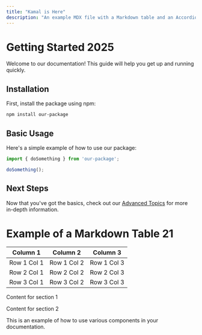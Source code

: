 ```yaml
---
title: "Kamal is Here"
description: "An example MDX file with a Markdown table and an Accordion component."
---
```



# Getting Started 2025



Welcome to our documentation! This guide will help you get up and running quickly.

## Installation

First, install the package using npm:

```bash
npm install our-package
```

## Basic Usage

Here's a simple example of how to use our package:

```javascript
import { doSomething } from 'our-package';

doSomething();
```

## Next Steps

Now that you've got the basics, check out our [Advanced Topics](/docs/advanced-topics) for more in-depth information.


# Example of a Markdown Table 21

| Column 1   | Column 2   | Column 3   |
|------------|------------|------------|
| Row 1 Col 1| Row 1 Col 2| Row 1 Col 3|
| Row 2 Col 1| Row 2 Col 2| Row 2 Col 3|
| Row 3 Col 1| Row 3 Col 2| Row 3 Col 3|

<AccordionGroup>
  <Accordion title="Section 1">
    <p>Content for section 1</p>
  </Accordion>
  <Accordion title="Section 2">
    <p>Content for section 2</p>
  </Accordion>
</AccordionGroup>

<CalloutBox type="info" title="Important Note">
        This is an example of how to use various components in your documentation.
</CalloutBox>




<ResponsiveLayout>
  <Login/>
</ResponsiveLayout>

<ResponsiveLayout>
  <Login2/>
</ResponsiveLayout>


<CodeGroup>
    <CodeBlock
      language="typescript" 
      title="Login.tsx"
      maxHeight={200}
      content_file_path="/code/login.txt"
      showLineNumbers
    />
    <CodeBlock
      language="typescript" 
      title="HowImplement.tsx"
      maxHeight={200}
      content_file_path="/code/login_how.txt"
      showLineNumbers
    />
</CodeGroup>

<ResponsiveLayout>
  <FormProductEntry/>
</ResponsiveLayout>

